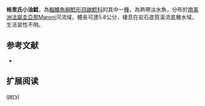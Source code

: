 {{Speciesbox
| name = 格里氏小油鯰
| image = 
| image_width = 250px
| status = NE
| status_system = IUCN3.1
| genus = Pimelodella
| species = geryi
| authority = [[Hoedeman|Hoedeman]], 1961
| synonyms = 
}}

'''格里氏小油鯰'''，為[[輻鰭魚綱|輻鰭魚綱]][[鯰形目|鯰形目]][[鼬鯰科|鼬鯰科]]的其中一[[種|種]]，為熱帶淡水魚，分布於[[南美洲|南美洲]][[法屬圭亞那|法屬圭亞那]]Maroni河流域，體長可達5.8公分，棲息在岩石底質溪流底層水域，生活習性不明。

==参考文献==
*{{FishBase_species|genus=Pimelodella|species=geryi|year=2015|month=6}}

== 扩展阅读 ==
{{refbegin}}
{{wikispecies-inline|Pimelodella geryi|格里氏小油鯰}}
{{refend}}
{{Taxonbar|from=Q5609033}}

[[Category:小油鯰屬|geryi]]